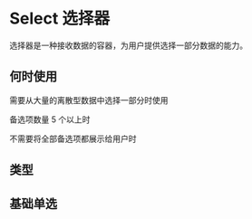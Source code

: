 # Select 选择器

选择器是一种接收数据的容器，为用户提供选择一部分数据的能力。

## 何时使用

需要从大量的离散型数据中选择一部分时使用

备选项数量 5 个以上时

不需要将全部备选项都展示给用户时

## 类型

## 基础单选


<DemoType />

<!-- ## 基础多选


<DemoSingleMultiple />

## 自定义用法


<DemoCustom />

## 异步用法


<DemoAsync />

## Props

| 参数         | 说明                                                                                                     | 类型                                                  | 可选值                                       | 默认值   |
| ------------ | -------------------------------------------------------------------------------------------------------- | ----------------------------------------------------- | -------------------------------------------- | -------- |
| type         | 下拉框类型                                                                                               | string                                                | 'single' \| 'multiple'                       | 'single' |
| data         | 下拉框选项数据源                                                                                         | DataItem[]                                            | -                                            | -        |
| dataSource   | 异步下拉框选项数据源                                                                                     | DataSource \| (keyword: string) => DataSource         | -                                            | -        |
| value        | 被选中项的值                                                                                             | string \| string[]                                    | -                                            | -        |
| defaultValue | 默认被选中项的值                                                                                         | string \| string[]                                    | -                                            | -        |
| showCheckAll | 是否显示全选，只对多选生效                                                                               | boolean                                               | true \| false                                | false    |
| multipleWrap | 多选模式下是否允许选中结果折行，不建议折行因为会变成动态高度                                             | string                                                | 'wrap' \| 'nowrap'                           | 'nowrap' |
| searchable   | 是否可以筛选                                                                                             | boolean                                               | true \| false                                | false    |
| filterOption | 第一个参数为输入的关键字，第二个为数据项，返回值为 true 时将出现在结果项。仅在 searchable 为 true 时有效 | (keyword: string, item: DataItem) => boolean          | (keyword: string, item: DataItem) => boolean | -        |
| clearable    | 是否可以清空                                                                                             | boolean                                               | true \| false                                | true     |
| autoload     | origin 从远端获取数据，初始时是否自动加载                                                                | boolean                                               | true \| false                                | false    |
| disabled     | 是否禁用                                                                                                 | boolean                                               | true \| false                                | false    |
| placeholder  | 输入框占位                                                                                               | string                                                | -                                            | 请选择   |
| emptyContent | 没有选项时的提示                                                                                         | string \| ReactNode                                   | -                                            | 无内容   |
| style        | 自定义样式                                                                                               | object                                                | -                                            |          |
| optionWidth  | 自定义下拉选项宽度                                                                                       | number                                                | -                                            |          |
| onChange     | 改变选项时触发函数，回调值为当前所有选中项的 id 和变更项                                                 | (selectedIds:stirng[], changedItem: DataItem) => void | -                                            | 无内容   |
| render       | 自定义下拉菜单渲染函数，回调值为选项数据和是否被选中                                                     | (item: DataItem, selected: boolean) => ReactNode      | -                                            | 无内容   |

## Type

### DataItem

| 参数     | 说明            | 类型             | 可选值 | 默认值 |
| -------- | --------------- | ---------------- | ------ | ------ |
| title    | 下拉选项标题    | string           | -      | -      |
| id       | 下拉选项唯一 id | string \| number | -      | -      |
| disabled | 是否禁用        | object           | -      | -      |

### DataSource

| 参数              | 说明                               | 类型                             | 可选值                                             | 默认值        |
| ----------------- | ---------------------------------- | -------------------------------- | -------------------------------------------------- | ------------- |
| url               | 请求的 url                         | string                           | -                                                  | -             |
| type              | 请求方法                           | string                           | get \| post                                        | get           |
| data              | post 请求时请求体参数              | object                           | -                                                  | -             |
| params            | url 查询参数                       | object                           | -                                                  | -             |
| headers           | 请求头                             | object                           | -                                                  | -             |
| mode              | 请求模式                           | string                           | 'same-origin' \| 'cors' \| 'no-cors' \| 'navigate' | 'same-origin' |
| transformResponse | 成功时的回调，用于对数据进行预处理 | (response: object) => DataItem[] | -                                                  | -             |
